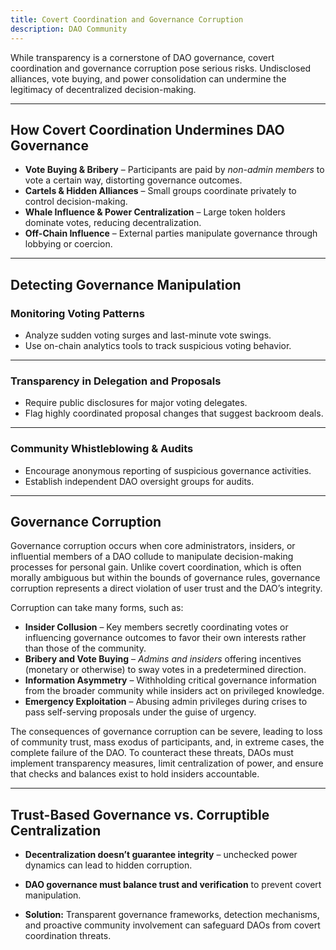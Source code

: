 ```yaml
---
title: Covert Coordination and Governance Corruption
description: DAO Community
---
```


While transparency is a cornerstone of DAO governance, covert coordination and governance corruption pose serious risks. Undisclosed alliances, vote buying, and power consolidation can undermine the legitimacy of decentralized decision-making.

---

## How Covert Coordination Undermines DAO Governance  

- **Vote Buying & Bribery** – Participants are paid by *non-admin members* to vote a certain way, distorting governance outcomes.  
- **Cartels & Hidden Alliances** – Small groups coordinate privately to control decision-making.  
- **Whale Influence & Power Centralization** – Large token holders dominate votes, reducing decentralization.  
- **Off-Chain Influence** – External parties manipulate governance through lobbying or coercion.  

---

## Detecting Governance Manipulation  

### Monitoring Voting Patterns  
- Analyze sudden voting surges and last-minute vote swings.  
- Use on-chain analytics tools to track suspicious voting behavior.  

---

### Transparency in Delegation and Proposals  
- Require public disclosures for major voting delegates.  
- Flag highly coordinated proposal changes that suggest backroom deals.  

---

### Community Whistleblowing & Audits  
- Encourage anonymous reporting of suspicious governance activities.  
- Establish independent DAO oversight groups for audits.  

---

## Governance Corruption  

Governance corruption occurs when core administrators, insiders, or influential members of a DAO collude to manipulate decision-making processes for personal gain. Unlike covert coordination, which is often morally ambiguous but within the bounds of governance rules, governance corruption represents a direct violation of user trust and the DAO’s integrity.  

Corruption can take many forms, such as:  
- **Insider Collusion** – Key members secretly coordinating votes or influencing governance outcomes to favor their own interests rather than those of the community.  
- **Bribery and Vote Buying** – *Admins and insiders* offering incentives (monetary or otherwise) to sway votes in a predetermined direction.  
- **Information Asymmetry** – Withholding critical governance information from the broader community while insiders act on privileged knowledge.  
- **Emergency Exploitation** – Abusing admin privileges during crises to pass self-serving proposals under the guise of urgency.  

The consequences of governance corruption can be severe, leading to loss of community trust, mass exodus of participants, and, in extreme cases, the complete failure of the DAO. To counteract these threats, DAOs must implement transparency measures, limit centralization of power, and ensure that checks and balances exist to hold insiders accountable.  

---

## Trust-Based Governance vs. Corruptible Centralization  

- **Decentralization doesn’t guarantee integrity** – unchecked power dynamics can lead to hidden corruption.  
- **DAO governance must balance trust and verification** to prevent covert manipulation.  

- **Solution:** Transparent governance frameworks, detection mechanisms, and proactive community involvement can safeguard DAOs from covert coordination threats.  

